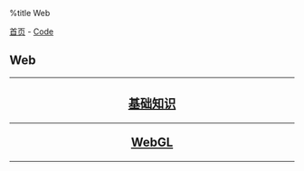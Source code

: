 %title Web

[[../../index|首页]] - [[../index|Code]]
==Web==
----
<center>
<h2>
[[base/index|基础知识]]
----
[[webgl/index|WebGL]]
</h2>
</center>
----
